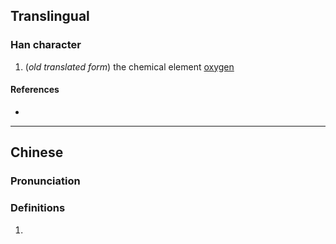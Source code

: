 {{also|氧}}
{{character info/new}}
==Translingual==

===Han character===
{{Han char|rn=84|rad=气|as=09|sn=13|four=|canj=ONAMH|ids=⿹气昜}}

# (''old translated form'') the chemical element [[oxygen]]

====References====
* {{Han ref|kx=0600.021|dkj=17074|hdz=32013.080|uh=6C31|ud=27697}}

----

==Chinese==
{{zh-forms}}

===Pronunciation===
{{zh-pron
|m=yǎng
|c=joeng4
|mc=
|oc=
|cat=n
}}

===Definitions===
{{zh-hanzi}}

# {{rfdef|lang=zh}}